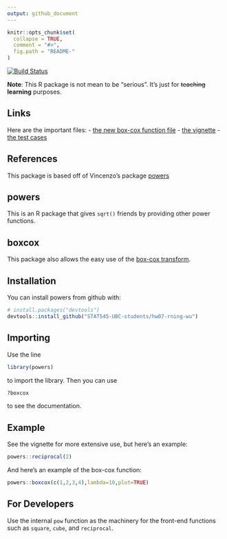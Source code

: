 ```yaml
---
output: github_document
---
```


<!-- README.md is generated from README.Rmd. Please edit that file -->

```r
knitr::opts_chunk$set(
  collapse = TRUE,
  comment = "#>",
  fig.path = "README-"
)
```

[![Build Status](https://travis-ci.org/vincenzocoia/powers.svg?branch=master)](https://travis-ci.org/vincenzocoia/powers)

__Note__: This R package is not mean to be "serious". It's just for ~~teaching~~ **learning** purposes. 

## Links

Here are the important files: 
- [the new box-cox function file](https://github.com/STAT545-UBC-students/hw07-rning-wu/blob/master/R/boxcox.r)
- [the vignette](https://github.com/STAT545-UBC-students/hw07-rning-wu/blob/master/vignettes/using_boxcox.Rmd)
- [the test cases](https://github.com/STAT545-UBC-students/hw07-rning-wu/blob/master/tests/testthat/test_boxcox.R)

## References

This package is based off of Vincenzo's package [powers](https://github.com/vincenzocoia/powers)

## powers

This is an R package that gives `sqrt()` friends by providing other power functions.

## boxcox

This package also allows the easy use of the [box-cox transform](https://en.wikipedia.org/wiki/Power_transform#Box%E2%80%93Cox_transformation). 

## Installation

You can install powers from github with:

```r
# install.packages("devtools")
devtools::install_github("STAT545-UBC-students/hw07-rning-wu")
```

## Importing

Use the line

```r
library(powers)
```

to import the library. Then you can use

```r
?boxcox
```

to see the documentation. 

## Example

See the vignette for more extensive use, but here's an example:

```r
powers::reciprocal(2)
```

And here's an example of the box-cox function: 

```r
powers::boxcox(c(1,2,3,4),lambda=10,plot=TRUE)
```


## For Developers

Use the internal `pow` function as the machinery for the front-end functions such as `square`, `cube`, and `reciprocal`. 
